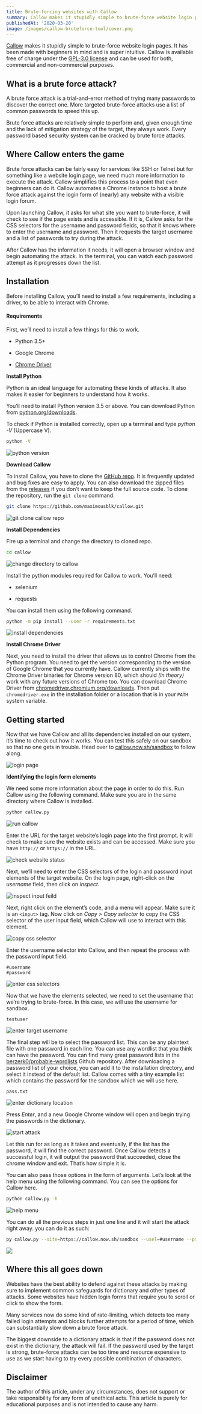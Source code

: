 ```yaml
---
title: Brute-forcing websites with Callow
summary: Callow makes it stupidly simple to brute-force website login pages. It has been made with beginners in mind and is super intuitive.
publishedAt: '2020-03-20'
image: /images/callow-bruteforce-tool/cover.png
---
```


[Callow](https://callow.now.sh/) makes it stupidly simple to brute-force website login pages. It has been made with beginners in mind and is super intuitive. Callow is available free of charge under the [GPL-3.0 license](https://www.gnu.org/licenses/gpl-3.0.en.html) and can be used for both, commercial and non-commercial purposes.

## What is a brute force attack?

A brute force attack is a trial-and-error method of trying many passwords to discover the correct one. More targeted brute-force attacks use a list of common passwords to speed this up.

Brute force attacks are relatively simple to perform and, given enough time and the lack of mitigation strategy of the target, they always work. Every password based security system can be cracked by brute force attacks.

## Where Callow enters the game

Brute force attacks can be fairly easy for services like SSH or Telnet but for something like a website login page, we need much more information to execute the attack. Callow simplifies this process to a point that even beginners can do it. Callow automates a Chrome instance to host a brute force attack against the login form of (nearly) any website with a visible login forum.

Upon launching Callow, it asks for what site you want to brute-force, it will check to see if the page exists and is accessible. If it is, Callow asks for the CSS selectors for the username and password fields, so that it knows where to enter the username and password. Then it requests the target username and a list of passwords to try during the attack.

After Callow has the information it needs, it will open a browser window and begin automating the attack. In the terminal, you can watch each password attempt as it progresses down the list.

## Installation

Before installing Callow, you’ll need to install a few requirements, including a driver, to be able to interact with Chrome.

#### Requirements

First, we’ll need to install a few things for this to work.

- Python 3.5+

- Google Chrome

- [Chrome Driver](https://chromedriver.chromium.org/)

**Install Python**

Python is an ideal language for automating these kinds of attacks. It also makes it easier for beginners to understand how it works.

You’ll need to install Python version 3.5 or above. You can download Python from [python.org/downloads](https://www.python.org/downloads/).

To check if Python is installed correctly, open up a terminal and type _python -V_ (Uppercase V).

```bash
python -V
```

![python version](/images/callow-bruteforce-tool/python-version.png)

**Download Callow**

To install Callow, you have to clone the [GitHub repo](https://github.com/maximousblk/callow/). It is frequently updated and bug fixes are easy to apply. You can also download the zipped files from the [releases](https://github.com/maximousblk/callow/releases/) if you don’t want to keep the full source code. To clone the repository, run the `git clone` command.

```bash
git clone https://github.com/maximousblk/callow.git
```

![git clone callow repo](/images/callow-bruteforce-tool/git-clone.png)

**Install Dependencies**

Fire up a terminal and change the directory to cloned repo.

```bash
cd callow
```

![change directory to callow](/images/callow-bruteforce-tool/cd-callow.png)

Install the python modules required for Callow to work. You’ll need:

- selenium

- requests

You can install them using the following command.

```bash
python -m pip install --user -r requirements.txt
```

![install dependencies](/images/callow-bruteforce-tool/pip-install.png)

**Install Chrome Driver**

Next, you need to install the driver that allows us to control Chrome from the Python program. You need to get the version corresponding to the version of Google Chrome that you currently have. Callow currently ships with the Chrome Driver binaries for Chrome version 80, which should _(in theory)_ work with any future versions of Chrome too. You can download Chrome Driver from [chromedriver.chromium.org/downloads](http://chromedriver.chromium.org/downloads/). Then put `chromedriver.exe` in the installation folder or a location that is in your `PATH` system variable.

## Getting started

Now that we have Callow and all its dependencies installed on our system, it’s time to check out how it works. You can test this safely on our sandbox so that no one gets in trouble. Head over to [callow.now.sh/sandbox](https://callow.now.sh/sandbox/) to follow along.

![login page](/images/callow-bruteforce-tool/login-page.png)

**Identifying the login form elements**

We need some more information about the page in order to do this. Run Callow using the following command. Make sure you are in the same directory where Callow is installed.

```bash
python callow.py
```

![run callow](/images/callow-bruteforce-tool/run-callow.png)

Enter the URL for the target website’s login page into the first prompt. It will check to make sure the website exists and can be accessed. Make sure you have `http://` or `https://` in the URL.

![check website status](/images/callow-bruteforce-tool/check-website.png)

Next, we’ll need to enter the CSS selectors of the login and password input elements of the target website. On the login page, right-click on the _username_ field, then click on _inspect_.

![inspect input feild](/images/callow-bruteforce-tool/inspect.png)

Next, right click on the element’s code, and a menu will appear. Make sure it is an `<input>` tag. Now click on _Copy > Copy selector_ to copy the CSS selector of the user input field, which Callow will use to interact with this element.

![copy css selector](/images/callow-bruteforce-tool/copy-selector.png)

Enter the username selector into Callow, and then repeat the process with the password input field.

```
#username
#password
```

![enter css selectors](/images/callow-bruteforce-tool/enter-selector.png)

Now that we have the elements selected, we need to set the username that we’re trying to brute-force. In this case, we will use the username for sandbox.

```
testuser
```

![enter target username](/images/callow-bruteforce-tool/target-username.png)

The final step will be to select the password list. This can be any plaintext file with one password in each line. You can use any wordlist that you think can have the password. You can find many great password lists in the [berzerk0/probable-wordlists](https://github.com/berzerk0/Probable-Wordlists/) Github repository. After downloading a password list of your choice, you can add it to the installation directory, and select it instead of the default list. Callow comes with a tiny example list which contains the password for the sandbox which we will use here.

```
pass.txt
```

![enter dictionary location](/images/callow-bruteforce-tool/dictionary-file.png)

Press _Enter_, and a new Google Chrome window will open and begin trying the passwords in the dictionary.

![start attack](/images/callow-bruteforce-tool/start-attack.png)

Let this run for as long as it takes and eventually, if the list has the password, it will find the correct password. Once Callow detects a successful login, it will output the password that succeeded, close the chrome window and exit. That’s how simple it is.

You can also pass those options in the form of arguments. Let’s look at the help menu using the following command. You can see the options for Callow here.

```bash
python callow.py -h
```

![help menu](/images/callow-bruteforce-tool/help-menu.png)

You can do all the previous steps in just one line and it will start the attack right away. you can do it as such:

```bash
py callow.py --site=https://callow.now.sh/sandbox --usel=#username --psel=#password --user=testuser --pass=pass.txt
```

![](/images/callow-bruteforce-tool/one-liner.png)

## Where this all goes down

Websites have the best ability to defend against these attacks by making sure to implement common safeguards for dictionary and other types of attacks. Some websites have hidden login forms that require you to scroll or click to show the form.

Many services now do some kind of rate-limiting, which detects too many failed login attempts and blocks further attempts for a period of time, which can substantially slow down a brute force attack.

The biggest downside to a dictionary attack is that if the password does not exist in the dictionary, the attack will fail. If the password used by the target is strong, brute-force attacks can be too time and resource expensive to use as we start having to try every possible combination of characters.

## Disclaimer

The author of this article, under any circumstances, does not support or take responsibility for any form of unethical acts. This article is purely for educational purposes and is not intended to cause any harm.
